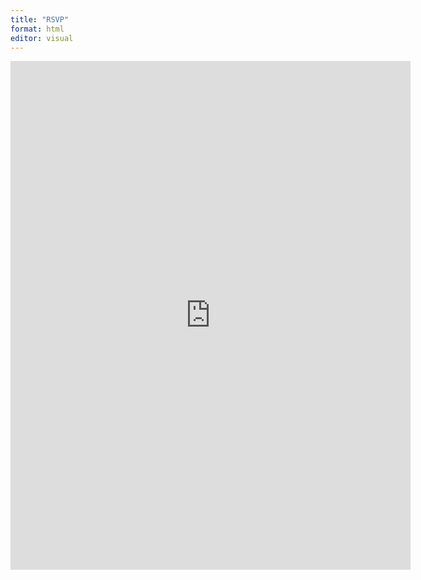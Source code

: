 ```yaml
---
title: "RSVP"
format: html
editor: visual
---
```


<iframe src="https://docs.google.com/forms/d/e/1FAIpQLScln6_fDNEpsVcAOT_7NqN78NUG3SyBcUspU4VPux1VMwEYfw/viewform?usp=sf_link/viewform?embedded=true" width="640" height="814" frameborder="0" marginheight="0" marginwidth="0">
